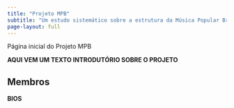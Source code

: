 ```yaml
---
title: "Projeto MPB"
subtitle: "Um estudo sistemático sobre a estrutura da Música Popular Brasileira"
page-layout: full
---
```


Página inicial do Projeto MPB

**AQUI VEM UM TEXTO INTRODUTÓRIO SOBRE O PROJETO**

## Membros

**BIOS**
